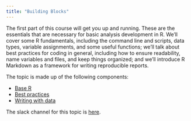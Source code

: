 ```yaml
---
title: "Building Blocks"
---
```


The first part of this course will get you up and running. These are the essentials that are necessary for basic analysis development in R. We'll cover some R fundamentals, including the command line and scripts, data types, variable assignments, and some useful functions; we'll talk about best practices for coding in general, including how to ensure readability, name variables and files, and keep things organized; and we'll introduce R Markdown as a framework for writing reproducible reports. 

The topic is made up of the following components:

* [Base R](base_r.html)
* [Best practices](best_practices.html)
* [Writing with data](writing_with_data.html)

The slack channel for this topic is [here](https://p8105-fall2017.slack.com/messages/C728JGKPX/).